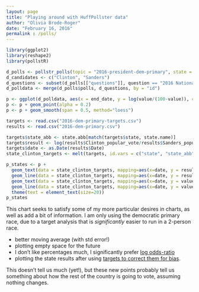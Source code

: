 ```yaml
---
layout: page
title: "Playing around with HuffPollster data"
author: "Olivia Brode-Roger"
date: "February 16, 2016"
permalink : /polls/
---
```


```r
library(ggplot2)
library(reshape2)
library(pollstR)
```

```r
d_polls <- pollstr_polls(topic = "2016-president-dem-primary", state = "US", after="2016-01-01", max_pages=500)
d_candidates <- c("Clinton", "Sanders")
d_questions <- subset(d_polls[["questions"]], question == "2016 National Democratic Primary" & choice %in% d_candidates & value > 0)
d_polldata <- merge(d_polls$polls, d_questions, by = "id")

p <- ggplot(d_polldata, aes(x = end_date, y = log(value/(100-value)), color = choice)) + xlim(as.Date(c("2016-01-01", "2016-11-05")))
p <- p + geom_point(alpha = 0.2)
p <- p + geom_smooth(span = 0.5, method="loess")

targets <- read.csv("2016-dem-primary-targets.csv")
results <- read.csv("2016-dem-primary.csv")

targets$state_abb <- state.abb[match(targets$state, state.name)]
targets$result <- log(results$Clinton_popular_vote/results$Sanders_popular_vote)
targets$date <- as.Date(results$Date)
state_clinton_targets <- melt(targets, id.vars = c("state", "state_abb", "date", "result"))

p_states <- p +
  geom_text(data = state_clinton_targets, mapping=aes(x=date, y = result-value, color = variable, label=state_abb), size=5) +
  geom_line(data = state_clinton_targets, mapping=aes(x=date, y = result-value, color = variable, label=state_abb), alpha = 0.5) +
  geom_text(data = state_clinton_targets, mapping=aes(x=date, y = value-result, color = variable, label=state_abb), size=5) +
  geom_line(data = state_clinton_targets, mapping=aes(x=date, y = value-result, color = variable, label=state_abb), alpha = 0.5) +
  theme(text = element_text(size=20))
p_states
```

This chart seeks to satisfy some of my more particular desires in charts, as well as add a bit of information.
I am only using the democratic primary race, due to a target analysis that is *significantly* easier to run in a 2-person race.

- better moving average (with std error!)
- plotting empty space for the future
- I don't like percentages much, I significantly prefer [log odds-ratio]({% post_url 2016-02-13-why-I-prefer-log-odds-ratio %})
- plotting the state results after using [targets to correct them for bias]({% post_url 2016-02-12-playing-with-huffpolster %}).

This doesn't tell us much (yet!), but these new points probably tell us something about how the rest of the country is going to vote, assuming nothing changes.
